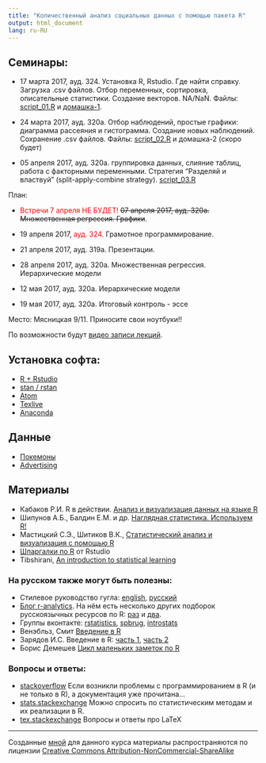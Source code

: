 ```yaml
---
title: "Количественный анализ социальных данных с помощью пакета R"
output: html_document
lang: ru-RU
---
```


## Семинары:


* 17 марта 2017, ауд. 324. Установка R, Rstudio. Где найти справку. Загрузка .csv файлов. Отбор переменных, сортировка, описательные статистики. Создание векторов. NA/NaN. Файлы: [script_01.R](https://github.com/bdemeshev/r_socio_hse/raw/master/script_01.R) и [домашка-1](https://github.com/bdemeshev/r_socio_hse/raw/master/ht_01.pdf).


* 24 марта 2017, ауд. 320а. Отбор наблюдений, простые графики: диаграмма рассеяния и гистограмма. Создание новых наблюдений. Сохранение .csv файлов. Файлы: [script_02.R](https://github.com/bdemeshev/r_socio_hse/raw/master/script_02.R) и домашка-2 (скоро будет)





* 05 апреля 2017, ауд. 320а. группировка данных, слияние таблиц, работа с факторными переменными. Стратегия "Разделяй и властвуй" (split-apply-combine strategy).  [script_03.R](https://github.com/bdemeshev/r_socio_hse/raw/master/script_03.R)


План:


* <span style="color:red">Встречи 7 апреля НЕ БУДЕТ!</span> 
~~07 апреля 2017, ауд. 320а. Множественная регрессия. Графики~~.  


* 19 апреля 2017, <span style="color:red">ауд. 324.</span> Грамотное программирование.

* 21 апреля 2017, ауд. 319а. Презентации.

* 28 апреля 2017, ауд. 320а.  Множественная регрессия. Иерархические модели

* 12 мая 2017, ауд. 320а. Иерархические модели

* 19 мая 2017, ауд. 320а.  Итоговый контроль - эссе

Место: Мясницкая 9/11. Приносите свои ноутбуки!!

По возможности будут [видео записи лекций](https://www.youtube.com/playlist?list=PL1poMUvVlAqcma4pOO_ldFxang7D2CsVi).

## Установка софта:

* [R + Rstudio](http://bdemeshev.github.io/installation/r/R_installation.html)
* [stan / rstan](http://bdemeshev.github.io/installation/r_stan/r_stan_installation.html)
* [Atom](https://atom.io/)
* [Texlive](https://www.tug.org/texlive/)
* [Anaconda](https://www.continuum.io/downloads)

## Данные

* [Покемоны](https://github.com/bdemeshev/r_socio_hse/raw/master/datasets/pokemon.csv)
* [Advertising](http://www-bcf.usc.edu/~gareth/ISL/Advertising.csv)


## Материалы

* Кабаков Р.И. R в действии. [Анализ и визуализация данных на языке R](http://kek.ksu.ru/eos/WM/Kabacoff2014ru.pdf)
* Шипунов А.Б., Балдин Е.М. и др. [Наглядная статистика. Используем R!](http://ashipunov.info/shipunov/school/books/rbook.pdf) 
* Мастицкий С.Э., Шитиков В.К., [Статистический анализ и визуализация с помощью R](http://www.ievbras.ru/ecostat/Kiril/R/Mastitsky%20and%20Shitikov%202014.pdf)
* [Шпаргалки по R](https://www.rstudio.com/resources/cheatsheets/) от Rstudio
* Tibshirani, [An introduction to statistical learning](http://www-bcf.usc.edu/~gareth/ISL/)

### На русском также могут быть полезны:

* Стилевое руководство гугла:
[english](https://google-styleguide.googlecode.com/svn/trunk/Rguide.xml),
[русский](https://9ccb6b88-a-cba0391b-s-sites.googlegroups.com/a/kiber-guu.ru/r-practice/links/R_style_from_Google.pdf?attachauth=ANoY7crkge5FhA5LZtMwj6Ilur-WbnkKLijkDkoB01VZZAlsFoRjEo7YwgqvW-Gid6ffwBmz3TMT51kMnw8JljZeQlDPRXMKZctirezqTziipn5TOaB9D1IaQ7qzTSusjkIyYV2jMchrhAsXOHTo_G0VRztBxYeecm4HYS19M1VTxn-UluL_9tYpsOEpDvhV1ghlRvk57pCxDO3C4wSV63SQIy0p7cjo6r-HB6Dj0CG7iNKM_RTjaAw%3D&attredirects=0)
* [Блог r-analytics](http://r-analytics.blogspot.ru). На нём есть несколько
других подборок русскоязычных ресурсов по R:
[раз](http://r-analytics.blogspot.ru/p/blog-page_20.html) и
[два](http://r-analytics.blogspot.ru/p/blog-page_80.html). 
* Группы вконтакте: [rstatistics](https://vk.com/rstatistics), [spbrug](https://vk.com/spbrug), [introstats](https://vk.com/introstats) 
* Венэбльз, Смит [Введение в R](http://www.ievbras.ru/ecostat/Kiril/R/Biblio/R_rus/Venables%20%c2%e2%e5%e4%e5%ed%e8%e5%20%e2%20R.pdf)
* Зарядов И.С. Введение в R: [часть 1](http://www.ievbras.ru/ecostat/Kiril/R/Biblio/R_rus/%c7%e0%f0%ff%e4%ee%e2%20%f7%e0%f1%f2%fc_1.pdf), [часть 2](http://www.ievbras.ru/ecostat/Kiril/R/Biblio/R_rus/%c7%e0%f0%ff%e4%ee%e2%20%f7%e0%f1%f2%fc_2.pdf)
* Борис Демешев [Цикл маленьких заметок по R](http://bdemeshev.github.io/r_cycle/)

### Вопросы и ответы:

* [stackoverflow](http://stackoverflow.com/) Если возникли проблемы с
программированием в R (и не только в R), а документация уже прочитана...
* [stats.stackexchange](http://stats.stackexchange.com/) Можно спросить по
статистическим методам и их реализации в R.
* [tex.stackexchange](http://tex.stackexchange.com/) Вопросы и ответы про LaTeX




-------
Созданные [мной](https://bdemeshev.github.io/about/) для данного курса материалы распространяются по лицензии [Creative Commons Attribution-NonCommercial-ShareAlike](http://creativecommons.org/licenses/by-nc-sa/3.0/deed.ru)
